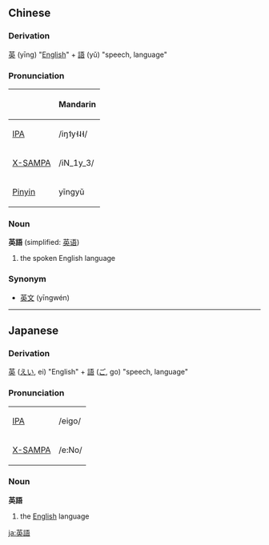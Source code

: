 ==Chinese==
===Derivation===
[[英]] (yīng) "[[English]]" + [[語]] (yǔ) "speech, language"

===Pronunciation===
{| border=1 cellpadding=5
! !! Mandarin 
|-
| [[w:IPA|IPA]] || /iŋ˦y˧˨˧/  
|-
| [[w:X-SAMPA|X-SAMPA]] || /iN_1y_3/
|-
| [[w:Pinyin|Pinyin]] || yīngyǔ
|}

===Noun===
'''英語''' (simplified: [[英语]])
#the spoken English language 

===Synonym===
*[[英文]] (yīngwén)

----

==Japanese==
===Derivation===
[[英]] ([[えい]], ei) "English" + [[語]] ([[ご]], go) "speech, language"

===Pronunciation===
{| border=1 cellpadding=5
| [[w:IPA|IPA]] || /eigo/
|-
| [[w:X-SAMPA|X-SAMPA]] || /e:No/
|}

===Noun===
'''英語'''
# the [[English]] language
[[ja:英語]]